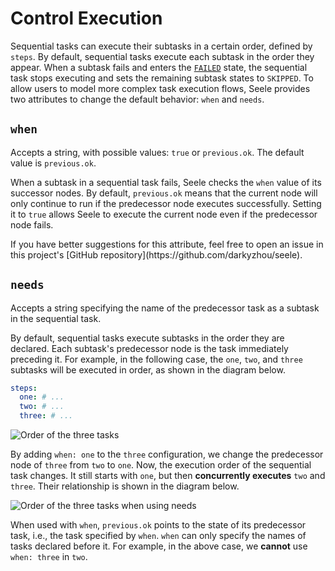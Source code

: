 
# Control Execution

Sequential tasks can execute their subtasks in a certain order, defined by `steps`. By default, sequential tasks execute each subtask in the order they appear. When a subtask fails and enters the [`FAILED`](/tasks/states) state, the sequential task stops executing and sets the remaining subtask states to `SKIPPED`. To allow users to model more complex task execution flows, Seele provides two attributes to change the default behavior: `when` and `needs`.

## `when`

Accepts a string, with possible values: `true` or `previous.ok`. The default value is `previous.ok`.

When a subtask in a sequential task fails, Seele checks the `when` value of its successor nodes. By default, `previous.ok` means that the current node will only continue to run if the predecessor node executes successfully. Setting it to `true` allows Seele to execute the current node even if the predecessor node fails.

<Callout type="info">
  If you have better suggestions for this attribute, feel free to open an issue
  in this project's [GitHub repository](https://github.com/darkyzhou/seele).
</Callout>

## `needs`

Accepts a string specifying the name of the predecessor task as a subtask in the sequential task.

By default, sequential tasks execute subtasks in the order they are declared. Each subtask's predecessor node is the task immediately preceding it. For example, in the following case, the `one`, `two`, and `three` subtasks will be executed in order, as shown in the diagram below.

```yaml
steps:
  one: # ...
  two: # ...
  three: # ...
```

![Order of the three tasks](/order-1.png)

By adding `when: one` to the `three` configuration, we change the predecessor node of `three` from `two` to `one`. Now, the execution order of the sequential task changes. It still starts with `one`, but then **concurrently executes** `two` and `three`. Their relationship is shown in the diagram below.

![Order of the three tasks when using needs](/order-2.png)

When used with `when`, `previous.ok` points to the state of its predecessor task, i.e., the task specified by `when`. `when` can only specify the names of tasks declared before it. For example, in the above case, we **cannot** use `when: three` in `two`.
